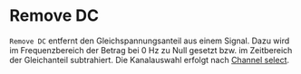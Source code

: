 # Remove DC

``Remove DC`` entfernt den Gleichspannungsanteil aus einem Signal. Dazu wird im Frequenzbereich der Betrag bei 0 Hz zu Null gesetzt bzw. im Zeitbereich der Gleichanteil subtrahiert. Die Kanalauswahl erfolgt nach [Channel select](/de/help/edit/select-channel).
